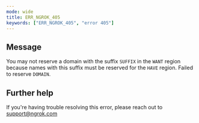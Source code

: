 ```yaml
---
mode: wide
title: ERR_NGROK_405
keywords: ["ERR_NGROK_405", "error 405"]
---
```


## Message

You may not reserve a domain with the suffix `SUFFIX` in the `WANT` region because names with this suffix must be reserved for the `HAVE` region. Failed to reserve `DOMAIN`.

## Further help

If you're having trouble resolving this error, please reach out to [support@ngrok.com](mailto:support@ngrok.com?subject=Help%20with%20ERR_NGROK_405)
